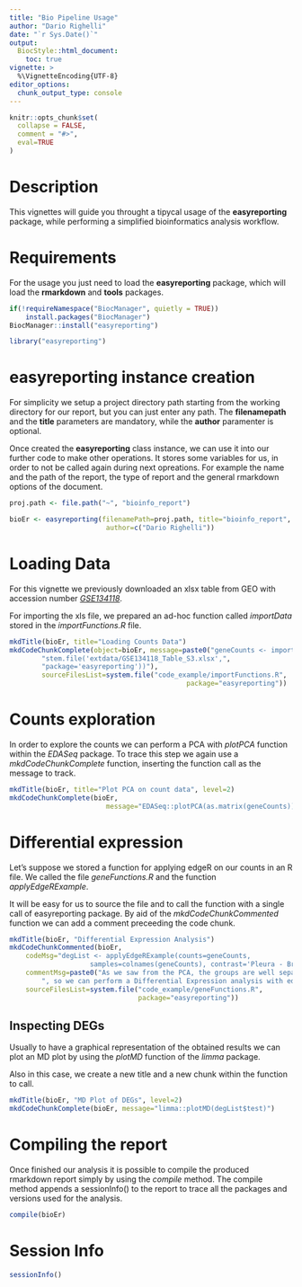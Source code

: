 ```yaml
---
title: "Bio Pipeline Usage"
author: "Dario Righelli"
date: "`r Sys.Date()`"
output: 
  BiocStyle::html_document:
    toc: true
vignette: >
  %\VignetteEncoding{UTF-8}
editor_options: 
  chunk_output_type: console
---
```


<!--
%\VignetteEngine{knitr::rmarkdown}
%\VignetteIndexEntry{Bio Pipeline Usage}
-->

```r
knitr::opts_chunk$set(
  collapse = FALSE,
  comment = "#>",
  eval=TRUE
)
```

# Description

This vignettes will guide you throught a tipycal usage of the **easyreporting**
package, while performing a simplified bioinformatics analysis workflow. 

# Requirements 

For the usage you just need to load the **easyreporting** package, which will 
load the **rmarkdown** and **tools** packages.

```r
if(!requireNamespace("BiocManager", quietly = TRUE))
    install.packages("BiocManager")
BiocManager::install("easyreporting")

library("easyreporting")
```

# easyreporting instance creation

For simplicity we setup a project directory path starting from the working 
directory for our report, but you can just enter any path.
The **filenamepath** and the **title** parameters are mandatory, while the 
**author** paramenter is optional.

Once created the **easyreporting** class instance, we can use it into our 
further code to make other operations.
It stores some variables for us, in order to not be called again during next 
opreations.
For example the name and the path of the report, the type of report
and the general rmarkdown options of the document.

```r
proj.path <- file.path("~", "bioinfo_report")

bioEr <- easyreporting(filenamePath=proj.path, title="bioinfo_report",
                        author=c("Dario Righelli"))
```


# Loading Data

For this vignette we previously downloaded an xlsx table from GEO with accession
number [*GSE134118*](https://www.ncbi.nlm.nih.gov/geo/query/acc.cgi?acc=GSE134118).

For importing the xls file, we prepared an ad-hoc function called *importData*
stored in the *importFunctions.R* file.

```r
mkdTitle(bioEr, title="Loading Counts Data")
mkdCodeChunkComplete(object=bioEr, message=paste0("geneCounts <- importData(sy",
        "stem.file('extdata/GSE134118_Table_S3.xlsx',",
        "package='easyreporting'))"), 
        sourceFilesList=system.file("code_example/importFunctions.R", 
                                            package="easyreporting"))
```

# Counts exploration 
In order to explore the counts we can perform a PCA with *plotPCA* function 
within the *EDASeq* package.
To trace this step we again use a *mkdCodeChunkComplete* function, inserting the
function call as the message to track.

```r
mkdTitle(bioEr, title="Plot PCA on count data", level=2)
mkdCodeChunkComplete(bioEr, 
                        message="EDASeq::plotPCA(as.matrix(geneCounts))")
```

# Differential expression

Let's suppose we stored a function for applying edgeR on our counts in an R file.
We called the file *geneFunctions.R* and the function *applyEdgeRExample*.

It will be easy for us to source the file and to call the function with a single
call of easyreporting package.
By aid of the *mkdCodeChunkCommented* function we can add a comment preceeding 
the code chunk.


```r
mkdTitle(bioEr, "Differential Expression Analysis")
mkdCodeChunkCommented(bioEr, 
    codeMsg="degList <- applyEdgeRExample(counts=geneCounts, 
                    samples=colnames(geneCounts), contrast='Pleura - Broth')", 
    commentMsg=paste0("As we saw from the PCA, the groups are well separated",
        ", so we can perform a Differential Expression analysis with edgeR."),
    sourceFilesList=system.file("code_example/geneFunctions.R", 
                                package="easyreporting"))
```

## Inspecting DEGs

Usually to have a graphical representation of the obtained results we can plot an 
MD plot by using the *plotMD* function of the *limma* package.

Also in this case, we create a new title and a new chunk within the function to call.

```r
mkdTitle(bioEr, "MD Plot of DEGs", level=2)
mkdCodeChunkComplete(bioEr, message="limma::plotMD(degList$test)")
```


# Compiling the report
Once finished our analysis it is possible to compile the produced rmarkdown report  simply by using the *compile* method.
The compile method appends a sessionInfo() to the report to trace all the packages and versions used for the analysis.
```r
compile(bioEr)
```

# Session Info
```r
sessionInfo()
```


